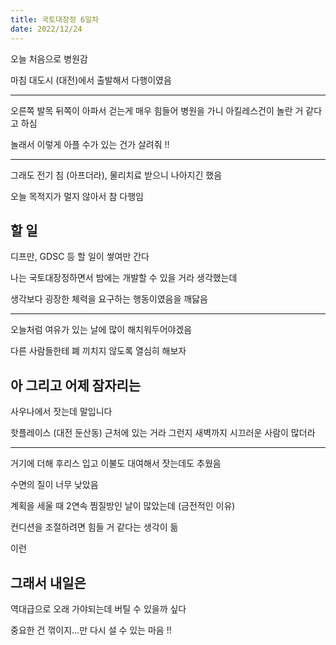 ```yaml
---
title: 국토대장정 6일차
date: 2022/12/24
---
```


오늘 처음으로 병원감

마침 대도시 (대전)에서 출발해서 다행이였음

---

오른쪽 발목 뒤쪽이 아파서 걷는게 매우 힘들어 병원을 가니 아킬레스건이 놀란 거 같다고 하심

놀래서 이렇게 아플 수가 있는 건가 살려줘 !!

---

그래도 전기 침 (아프더라), 물리치료 받으니 나아지긴 했음

오늘 목적지가 멀지 않아서 참 다행임

## 할 일

디프만, GDSC 등 할 일이 쌓여만 간다

나는 국토대장정하면서 밤에는 개발할 수 있을 거라 생각했는데

생각보다 굉장한 체력을 요구하는 행동이였음을 깨닳음

---

오늘처럼 여유가 있는 날에 많이 해치워두어야겠음

다른 사람들한테 폐 끼치지 않도록 열심히 해보자

## 아 그리고 어제 잠자리는

사우나에서 잣는데 말입니다

핫플레이스 (대전 둔산동) 근처에 있는 거라 그런지 새벽까지 시끄러운 사람이 많더라

---

거기에 더해 후리스 입고 이불도 대여해서 잣는데도 추웠음

수면의 질이 너무 낮았음

계획을 세울 때 2연속 찜질방인 날이 많았는데 (금전적인 이유)

컨디션을 조절하려면 힘들 거 같다는 생각이 듦

이런

## 그래서 내일은

역대급으로 오래 가야되는데 버틸 수 있을까 싶다

중요한 건 꺾이지...만 다시 설 수 있는 마음 !!

